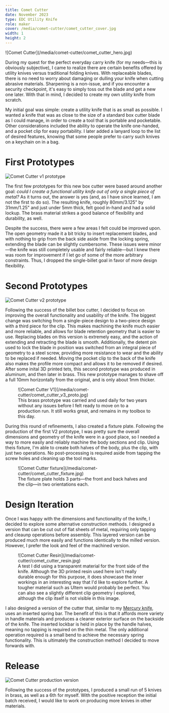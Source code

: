 ```yaml
---
title: Comet Cutter
date: November 2023
type: EDC Utility Knife
role: maker
cover: /media/comet-cutter/comet_cutter_cover.jpg
width: 1
height: 2
---
```


<Full>
  ![Comet Cutter](/media/comet-cutter/comet_cutter_hero.jpg)
</Full>

During my quest for the perfect everyday carry knife (for my needs—this is obviously subjective), I came to realize there are certain benefits offered by utility knives versus traditional folding knives. With replaceable blades, there is no need to worry about damaging or dulling your knife when cutting abrasive materials. Sharpening is a non-issue, and if you encounter a security checkpoint, it's easy to simply toss out the blade and get a new one later. With that in mind, I decided to create my own utility knife from scratch.

My initial goal was simple: create a utility knife that is as small as possible. I wanted a knife that was as close to the size of a standard box cutter blade as I could manage, in order to create a tool that is portable and pocketable. Other considerations included the ability to operate the knife one-handed, and a pocket clip for easy portability. I later added a lanyard loop to the list of desired features, knowing that some people prefer to carry such knives on a keychain on in a bag.

# First Prototypes

![Comet Cutter v1 prototype](/media/comet-cutter/comet_cutter_v1_proto.jpg)

The first few prototypes for this new box cutter were based around another goal: _could I create a functional utility knife out of only a single piece of metal?_ As it turns out, the answer is yes (and, as I have since learned, I am not the first to do so). The resulting knife, roughly 80mm/3.125" by 31mm/1.25" and just under 5mm thick, felt good in-hand and had a solid lockup. The brass material strikes a good balance of flexibility and durability, as well.

Despite the success, there were a few areas I felt could be improved upon. The open geometry made it a bit tricky to insert replacement blades, and with nothing to grip from the back side aside from the locking spring, extending the blade can be slightly cumbersome. These issues were minor—the knife was still completely usable and fairly reliable—but I knew there was room for improvement if I let go of some of the more arbitrary constraints. Thus, I dropped the single-billet goal in favor of more design flexibility.

# Second Prototypes

![Comet Cutter v2 prototype](/media/comet-cutter/comet_cutter_v2_proto.jpg)

Following the success of the billet box cutter, I decided to focus on improving the overall functionality and usability of the knife. The biggest change was switching from a single-piece design to a two-piece design with a third piece for the clip. This makes machining the knife much easier and more reliable, and allows for blade retention geometry that is easier to use. Replacing blades on this version is extremely easy, and the action of extending and retracting the blade is smooth. Additionally, the detent pin used to lock the blade in position was switched from an integral piece of geometry to a steel screw, providing more resistance to wear and the ability to be replaced if needed. Moving the pocket clip to the back of the knife also makes the profile more compact and allows it to be removed if desired. After some inital 3D printed tets, this second prototype was produced in aluminum, and then later in brass. This new prototype manages to shave off a full 10mm horizontally from the original, and is only about 1mm thicker.

<Figure>
  ![Comet Cutter V1](/media/comet-cutter/comet_cutter_v3_proto.jpg)
  <figcaption>
    This brass prototype was carried and used daily for two years without any issues before I felt ready to move on to a production run. It still works great, and remains in my toolbox to this day.
  </figcaption>
</Figure>

During this round of refinements, I also created a fixture plate. Following the production of the first V2 prototype, I was pretty sure the overall dimensions and geometry of the knife were in a good place, so I needed a way to more easily and reliably machine the body sections and clip. Using theis fixture, I'm able to create both halves of the body, plus the clip, with just two operations. No post-processing is required aside from tapping the screw holes and cleaning up the tool marks.

<Figure>
  ![Comet Cutter fixture](/media/comet-cutter/comet_cutter_fixture.jpg)
  <figcaption>
    The fixture plate holds 3 parts&mdash;the front and back halves and the clip&mdash;in two orientations each.
  </figcaption>
</Figure>

# Design Iteration

Once I was happy with the dimensions and functionality of the knife, I decided to explore some alternative construction methods. I designed a version that can be cut out of flat sheets of metal, requiring only tapping and cleaunp operations before assembly. This layered version can be produced much more easily and functions identically to the milled version. However, I prefer the look and feel of the machined version.

<Figure>
  ![Comet Cutter Resin](/media/comet-cutter/comet_cutter_resin.jpg)
  <figcaption>
    A test I did using a transparent material for the front side of the knife. Although the 3D printed resin used here isn't really durable enough for this purpose, it does showcase the inner workings in an interesting way that I'd like to explore further. A tougher material such as Ultem would probably be perfect. You can also see a slightly different clip geometry I explored, although the clip itself is not visible in this image.
  </figcaption>
</Figure>

I also designed a version of the cutter that, similar to my [Mercury knife](/projects/mercury), uses an inserted spring bar. The benefit of this is that it affords more variety in handle materials and produces a cleaner exterior surface on the backside of the knife. The inserted lockbar is held in place by the handle halves, meaning no tapping is required on the thin metal. The only additional operation required is a small bend to achieve the necessary spring functionality. This is ultimately the construction method I decided to move forwards with.

# Release

<Wide>![Comet Cutter production version](/media/comet-cutter/comet-cutter-final.jpg)</Wide>

Following the success of the prototypes, I produced a small run of 5 knives in brass, as well as a 6th for myself. With the positive reception the initial batch received, I would like to work on producing more knives in other materials.